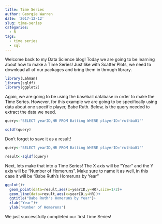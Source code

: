 ```yaml
---
title: Time Series
author: Georgie Warren
date: '2017-12-12'
slug: time-series
categories:
  - R
tags:
  - time series
  - sql
---
```


Welcome back to my Data Science blog! Today we are going to be learning about how to make a Time Series! Just like with Scatter Plots, we need to download all of our packages and bring them in through library.

```r
library(Lahman)
library(sqldf)
library(ggplot2)
```

Again, we are going to be using the baseball database in order to make the Time Series. However, for this example we are going to be specifically using data about one specific player, Babe Ruth. Below, is the query needed to extract the data we need. 

```r
query<-"SELECT yearID,HR FROM Batting WHERE playerID='ruthba01'"

sqldf(query)
```

Don't forget to save it as a result!

```r
query<-"SELECT yearID,HR FROM Batting WHERE playerID='ruthba01'"

result<-sqldf(query)
```

Next, lets make that into a Time Series! The X axis will be "Year" and the Y axis will be "Number of Homeruns". Make sure to name it as well, in this case it will be "Babe Ruth's Homeruns by Year"

```r
ggplot()+
  geom_point(data=result,aes(x=yearID,y=HR),size=1/2)+
  geom_line(data=result,aes(x=yearID,y=HR))+
  ggtitle("Babe Ruth's Homeruns by Year")+
  xlab("Year")+
  ylab("Number of Homeruns")
```

We just successfully completed our first Time Series!